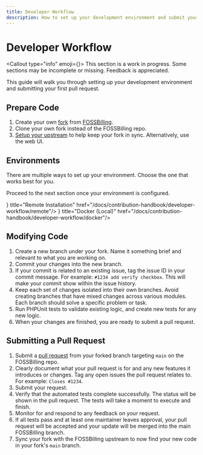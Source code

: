 ```yaml
---
title: Developer Workflow
description: How to set up your development environment and submit your first pull request.
---
```



# Developer Workflow

<Callout type="info" emoji={<FontAwesomeIcon icon={faCircleInfo} />}>
  This section is a work in progress. Some sections may be incomplete or missing. Feedback is appreciated.
</Callout>

This guide will walk you through setting up your development environment and submitting your first pull request.

## Prepare Code

1. Create your own [fork](https://docs.github.com/en/get-started/quickstart/fork-a-repo) from [FOSSBilling](https://github.com/FOSSBilling/FOSSBilling/fork).
2. Clone your own fork instead of the FOSSBilling repo.
3. [Setup your upstream](https://docs.github.com/en/pull-requests/collaborating-with-pull-requests/working-with-forks/syncing-a-fork) to help keep your fork in sync. Alternatively, use the web UI.

## Environments

There are multiple ways to set up your environment. Choose the one that works best for you.

Proceed to the next section once your environment is configured.

<Cards>
  <Card icon={<FontAwesomeIcon icon={faServer} size="xl" />} title="Remote Installation" href="/docs/contribution-handbook/developer-workflow/remote"/>
  <Card icon={<FontAwesomeIcon icon={faDocker} size="xl" />} title="Docker (Local)" href="/docs/contribution-handbook/developer-workflow/docker"/>
</Cards>

## Modifying Code

1. Create a new branch under your fork. Name it something brief and relevant to what you are working on.
2. Commit your changes into the new branch.
3. If your commit is related to an existing issue, tag the issue ID in your commit message. For example: `#1234 add verify checkbox`. This will make your commit show within the issue history.
4. Keep each set of changes isolated into their own branches. Avoid creating branches that have mixed changes across various modules. Each branch should solve a specific problem or task.
5. Run PHPUnit tests to validate existing logic, and create new tests for any new logic.
6. When your changes are finished, you are ready to submit a pull request.


## Submitting a Pull Request

1. Submit a [pull request](https://docs.github.com/en/pull-requests/collaborating-with-pull-requests/proposing-changes-to-your-work-with-pull-requests/about-pull-requests) from your forked branch targeting `main` on the FOSSBilling repo.
2. Clearly document what your pull request is for and any new features it introduces or changes. Tag any open issues the pull request relates to. For example: `Closes #1234`.
3. Submit your request.
4. Verify that the automated tests complete successfully. The status will be shown in the pull request. The tests will take a moment to execute and finish.
5. Monitor for and respond to any feedback on your request.
6. If all tests pass and at least one maintainer leaves approval, your pull request will be accepted and your update will be merged into the main FOSSBilling branch.
7. Sync your fork with the FOSSBilling upstream to now find your new code in your fork's `main` branch.